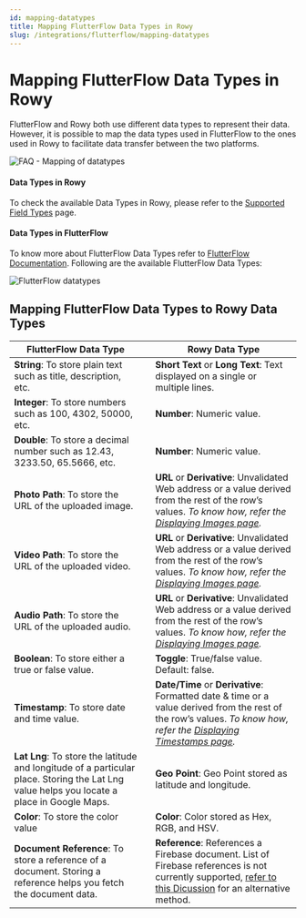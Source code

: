```yaml
---
id: mapping-datatypes
title: Mapping FlutterFlow Data Types in Rowy
slug: /integrations/flutterflow/mapping-datatypes
---
```




# Mapping FlutterFlow Data Types in Rowy

FlutterFlow and Rowy both use different data types to represent their data. However, it is possible to map the data types used in FlutterFlow to the ones used in Rowy to facilitate data transfer between the two platforms.

<img src={flutterflow18} alt="FAQ - Mapping of datatypes"/>

#### Data Types in Rowy
To check the available Data Types in Rowy, please refer to the [Supported Field Types](/field-types/supported-fields) page.

#### Data Types in FlutterFlow
To know more about FlutterFlow Data Types refer to [FlutterFlow Documentation](https://docs.flutterflow.io/data-and-backend/firebase/firestore-database/creating-collections). Following are the available FlutterFlow Data Types:

<img src={flutterflow19} alt="FlutterFlow datatypes"/>

## Mapping FlutterFlow Data Types to Rowy Data Types

| FlutterFlow Data Type | | Rowy Data Type |
| ------------------------------- | ------------------------------- | ------------------------------- |
| **String**: To store plain text such as title, description, etc. | <ShortTextIcon /> <LongTextIcon /> | **Short Text** or **Long Text**: Text displayed on a single or multiple lines. |
| **Integer**: To store numbers such as 100, 4302, 50000, etc. | <NumberIcon />  | **Number**: Numeric value. |
| **Double**: To store a decimal number such as 12.43, 3233.50, 65.5666, etc. | <NumberIcon />  | **Number**: Numeric value. |
| **Photo Path**: To store the URL of the uploaded image. | <UrlIcon /> <DerivativeIcon /> | **URL** or **Derivative**: Unvalidated Web address or a value derived from the rest of the row’s values. *To know how, refer the [Displaying Images page](integrations/flutterflow/displaying-images).* |
| **Video Path**: To store the URL of the uploaded video. | <UrlIcon /> <DerivativeIcon /> | **URL** or **Derivative**: Unvalidated Web address or a value derived from the rest of the row’s values. *To know how, refer the [Displaying Images page](integrations/flutterflow/displaying-images).* |
| **Audio Path**: To store the URL of the uploaded audio. | <UrlIcon /> <DerivativeIcon /> | **URL** or **Derivative**: Unvalidated Web address or a value derived from the rest of the row’s values. *To know how, refer the [Displaying Images page](integrations/flutterflow/displaying-images).* |
| **Boolean**: To store either a true or false value. | <CheckboxIcon /> | **Toggle**: True/false value. Default: false. |
| **Timestamp**: To store date and time value. | <DateTimeIcon /> <DerivativeIcon /> | **Date/Time** or **Derivative**: Formatted date & time or a value derived from the rest of the row’s values. *To know how, refer the [Displaying Timestamps page](integrations/flutterflow/displaying-timestamps).* |
| **Lat Lng**: To store the latitude and longitude of a particular place. Storing the Lat Lng value helps you locate a place in Google Maps. | <PublicIcon /> | **Geo Point**: Geo Point stored as latitude and longitude. |
| **Color**: To store the color value | <ColorIcon /> | **Color**: Color stored as Hex, RGB, and HSV. |
| **Document Reference**: To store a reference of a document. Storing a reference helps you fetch the document data. | <AttachmentIcon /> | **Reference**: References a Firebase document. List of Firebase references is not currently supported, [refer to this Dicussion](https://github.com/rowyio/rowy/discussions/1094) for an alternative method.  |